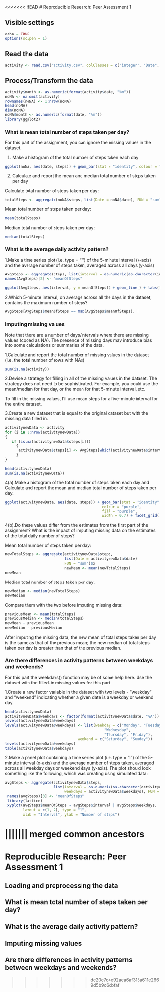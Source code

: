 <<<<<<< HEAD
# Reproducible Research: Peer Assessment 1

## Visible settings 
```r
echo = TRUE
options(scipen = 1)
``` 

## Read the data
```r
activity <- read.csv("activity.csv", colClasses = c("integer", "Date", "factor"))
``` 

## Process/Transform the data 
```r
activity$month <- as.numeric(format(activity$date, "%m")) 
noNA <- na.omit(activity) 
rownames(noNA) <- 1:nrow(noNA) 
head(noNA) 
dim(noNA) 
noNA$month <- as.numeric(format(date, "%m")) 
library(ggplot2) 
``` 

### What is mean total number of steps taken per day?

For this part of the assignment, you can ignore the missing values in the dataset.

1. Make a histogram of the total number of steps taken each day
```r
ggplot(noNA, aes(date, steps)) + geom_bar(stat = "identity", colour = "purple", fill = "purple", width = 0.7) + facet_grid(. ~ month, scales = "free") + labs(title = "Histogram of Total Number of Steps Taken Each Day", x = "Date", y = "Total number of steps") 
``` 

2. Calculate and report the mean and median total number of steps taken per day

Calculate total number of steps taken per day: 
```r
totalSteps <- aggregate(noNA$steps, list(Date = noNA$date), FUN = "sum")$x 
``` 

Mean total number of steps taken per day: 
```r
mean(totalSteps) 
``` 

Median total number of steps taken per day: 
```r
median(totalSteps) 
``` 

### What is the average daily activity pattern?

1.Make a time series plot (i.e. type = "l") of the 5-minute interval (x-axis) and the average number of steps taken, averaged across all days (y-axis)

```r
AvgSteps <- aggregate(steps, list(interval = as.numeric(as.character(interval))), FUN = "mean")
names(AvgSteps)[2] <- "meanOfSteps"

ggplot(AvgSteps, aes(interval, y = meanOfSteps)) + geom_line() + labs(title = "Time Series Plot of the 5-minute Interval", x = "5-minute intervals", y = "Average Number of Steps Taken") 
``` 

2.Which 5-minute interval, on average across all the days in the dataset, contains the maximum number of steps?
```r
AvgSteps[AvgSteps$meanOfSteps == max(AvgSteps$meanOfSteps), ]
``` 

### Imputing missing values

Note that there are a number of days/intervals where there are missing values (coded as NA). The presence of missing days may introduce bias into some calculations or summaries of the data.

1.Calculate and report the total number of missing values in the dataset (i.e. the total number of rows with NAs)
```r
sum(is.na(activity)) 
``` 


2.Devise a strategy for filling in all of the missing values in the dataset. The strategy does not need to be sophisticated. For example, you could use the mean/median for that day, or the mean for that 5-minute interval, etc.

To fill in the missing values, I'll use mean steps for a five-minute interval for the entire dataset.

3.Create a new dataset that is equal to the original dataset but with the missing data filled in.
```r
activitynewData <- activity  
for (i in 1:nrow(activitynewData)) 
{ 
   if (is.na(activitynewData$steps[i])) 
     { 
      activitynewData$steps[i] <- AvgSteps[which(activitynewData$interval[i] == AvgSteps$interval), ]$meanOfSteps 
     } 
} 

head(activitynewData) 
sum(is.na(activitynewData)) 
``` 

4(a).Make a histogram of the total number of steps taken each day and Calculate and report the mean and median total number of steps taken per day.
```r
ggplot(activitynewData, aes(date, steps)) + geom_bar(stat = "identity", 
                                            colour = "purple", 
                                            fill = "purple", 
                                            width = 0.7) + facet_grid(. ~ month, scales = "free") + labs(title = "Histogram of Total Number of Steps Taken Each Day (no missing data)", x = "Date", y = "Total number of steps") 
``` 

4(b).Do these values differ from the estimates from the first part of the assignment? What is the impact of imputing missing data on the estimates of the total daily number of steps?

Mean total number of steps taken per day: 
```r
newTotalSteps <- aggregate(activitynewData$steps,  
                           list(Date = activitynewData$date),  
                           FUN = "sum")$x 
                           newMean <- mean(newTotalSteps) 
newMean 
``` 
Median total number of steps taken per day: 
```r
newMedian <- median(newTotalSteps) 
newMedian 
``` 
Compare them with the two before imputing missing data: 
```r
previousMean <- mean(totalSteps) 
previousMedian <- median(totalSteps) 
newMean - previousMean 
newMedian - previousMedian 
``` 

After imputing the missing data, the new mean of total steps taken per day is the same as that of the previous mean; the new median of total steps taken per day is greater than that of the previous median.

### Are there differences in activity patterns between weekdays and weekends?

For this part the weekdays() function may be of some help here. Use the dataset with the filled-in missing values for this part.

1.Create a new factor variable in the dataset with two levels - "weekday" and "weekend" indicating whether a given date is a weekday or weekend day.

```r
head(activitynewData) 
activitynewData$weekdays <- factor(format(activitynewData$date, "%A")) 
levels(activitynewData$weekdays) 
levels(activitynewData$weekdays) <- list(weekday = c("Monday", "Tuesday", 
                                             "Wednesday",  
                                             "Thursday", "Friday"), 
                                 weekend = c("Saturday", "Sunday")) 
levels(activitynewData$weekdays) 
table(activitynewData$weekdays) 
``` 

2.Make a panel plot containing a time series plot (i.e. type = "l") of the 5-minute interval (x-axis) and the average number of steps taken, averaged across all weekday days or weekend days (y-axis). The plot should look something like the following, which was creating using simulated data:

```r
avgSteps <- aggregate(activitynewData$steps,  
                      list(interval = as.numeric(as.character(activitynewData$interval)), 
                           weekdays = activitynewData$weekdays), FUN = "mean") 
 names(avgSteps)[3] <- "meanOfSteps" 
 library(lattice) 
 xyplot(avgSteps$meanOfSteps ~ avgSteps$interval | avgSteps$weekdays,  
        layout = c(1, 2), type = "l",  
        xlab = "Interval", ylab = "Number of steps") 
``` 

||||||| merged common ancestors
=======
# Reproducible Research: Peer Assessment 1


## Loading and preprocessing the data



## What is mean total number of steps taken per day?



## What is the average daily activity pattern?



## Imputing missing values



## Are there differences in activity patterns between weekdays and weekends?
>>>>>>> dc20c7c4e92aea6af318a611e2669d5b9c6cbfaf
